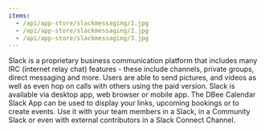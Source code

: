 ```yaml
---
items:
  - /api/app-store/slackmessaging/1.jpg
  - /api/app-store/slackmessaging/2.jpg
  - /api/app-store/slackmessaging/3.jpg
---
```


<Slider items={items} />

Slack is a proprietary business communication platform that includes many IRC (internet relay chat) features - these include channels, private groups, direct messaging and more. Users are able to send pictures, and videos as well as even hop on calls with others using the paid version. Slack is available via desktop app, web browser or mobile app. The DBee Calendar Slack App can be used to display your links, upcoming bookings or to create events. Use it with your team members in a Slack, in a Community Slack or even with external contributors in a Slack Connect Channel.

